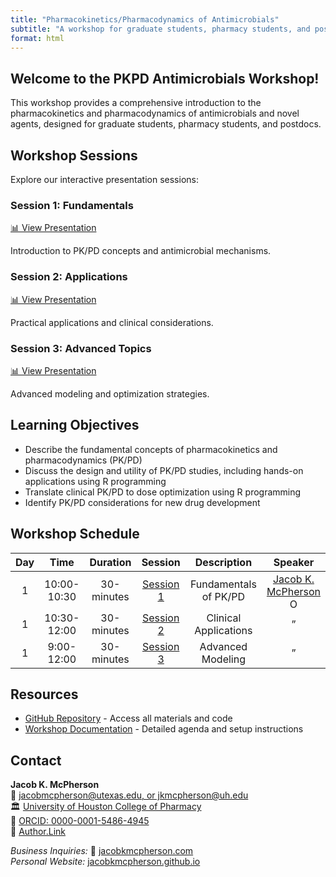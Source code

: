 ```yaml
---
title: "Pharmacokinetics/Pharmacodynamics of Antimicrobials"
subtitle: "A workshop for graduate students, pharmacy students, and postdocs"
format: html
---
```


::: {.hero-banner}
# Welcome to the PKPD Antimicrobials Workshop!

This workshop provides a comprehensive introduction to the pharmacokinetics and pharmacodynamics of antimicrobials and novel agents, designed for graduate students, pharmacy students, and postdocs.
:::

## Workshop Sessions

Explore our interactive presentation sessions:

::: {.grid}

::: {.g-col-md-4 .g-col-12}
### Session 1: Fundamentals
[📊 View Presentation](sessions/session_01/template.html){.btn .btn-primary .btn-lg target="_blank"}

Introduction to PK/PD concepts and antimicrobial mechanisms.
:::

::: {.g-col-md-4 .g-col-12}
### Session 2: Applications
[📊 View Presentation](sessions/session_02/template.html){.btn .btn-primary .btn-lg target="_blank"}

Practical applications and clinical considerations.
:::

::: {.g-col-md-4 .g-col-12}
### Session 3: Advanced Topics
[📊 View Presentation](sessions/session_03/template.html){.btn .btn-primary .btn-lg target="_blank"}

Advanced modeling and optimization strategies.
:::

:::

## Learning Objectives

- Describe the fundamental concepts of pharmacokinetics and pharmacodynamics (PK/PD)
- Discuss the design and utility of PK/PD studies, including hands-on applications using R programming
- Translate clinical PK/PD to dose optimization using R programming
- Identify PK/PD considerations for new drug development

## Workshop Schedule

| Day |     Time     |  Duration  |  Session                                       |      Description      |      Speaker      |
|:---:|:------------:|:----------:|:----------------------------------------------:|:---------------------:|:-----------------:|
|  1  |  10:00-10:30 | 30-minutes | [Session 1](sessions/session_01/template.html) | Fundamentals of PK/PD | <a href="https://orcid.org/0000-0001-5486-4945" target="_blank"> Jacob K. McPherson <img src="https://orcid.org/sites/default/files/images/orcid_16x16.png" alt="ORCID iD" width="16" height="16"/></a> |
|  1  |  10:30-12:00 | 30-minutes | [Session 2](sessions/session_02/template.html) | Clinical Applications | " |
|  1  |  9:00-12:00  | 30-minutes | [Session 3](sessions/session_03/template.html) | Advanced Modeling     | " |

## Resources

- [GitHub Repository](https://github.com/JacobKMcPherson/workshop_pkpd_antimicrobials) - Access all materials and code
- [Workshop Documentation](https://github.com/JacobKMcPherson/workshop_pkpd_antimicrobials/blob/main/README.md) - Detailed agenda and setup instructions

## Contact

**Jacob K. McPherson**  
📧 [jacobmcpherson@utexas.edu, or jkmcpherson@uh.edu](mailto:jacobmcpherson@utexas.edu;jkmcpherson@uh.edu) <br>
🏛 [University of Houston College of Pharmacy](https://www.uh.edu/pharmacy/) <br>
🔬 [ORCID: 0000-0001-5486-4945](https://orcid.org/0000-0001-5486-4945) <br>
📝 [Author.Link](https://author.link/JacobKMcPherson) <br>

*Business Inquiries:* 🏢 [jacobkmcpherson.com](https://jacobkmcpherson.com) <br>
*Personal Website:* [jacobkmcpherson.github.io](https://jacobkmcpherson.github.io) <br>
